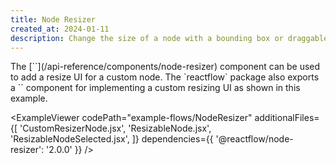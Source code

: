 ```yaml
---
title: Node Resizer
created_at: 2024-01-11
description: Change the size of a node with a bounding box or draggable icon
---
```



<ExampleLayout>
The [`<NodeResizer />`](/api-reference/components/node-resizer) component can be used to add a resize UI for a custom node. The `reactflow` package also exports a `<NodeResizeControl />` component for implementing a custom resizing UI as shown in this example.

<ExampleViewer
  codePath="example-flows/NodeResizer"
  additionalFiles={[
    'CustomResizerNode.jsx',
    'ResizableNode.jsx',
    'ResizableNodeSelected.jsx',
  ]}
  dependencies={{ '@reactflow/node-resizer': '2.0.0' }}
/>
</ExampleLayout>
